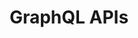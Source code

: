 ---
title: GraphQL APIs
icon: TbRocket
image: /images/user-guide/api/api.png
info: The most powerful way to build integrations
---